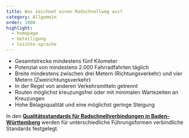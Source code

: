 ```yaml
---
title: Was zeichnet einen Radschnellweg aus?
category: Allgemein
order: 1000
highlight:
  - homepage
  - beteiligung
  - leichte-sprache
---
```

* Gesamtstrecke mindestens fünf Kilometer
* Potenzial von mindestens 2.000 Fahrradfahrten täglich
* Breite mindestens zwischen drei Metern (Richtungsverkehr) und vier Metern (Zweirichtungsverkehr)
* In der Regel von anderen Verkehrsmitteln getrennt
* Routen möglichst kreuzungsfrei oder mit minimalen Wartezeiten an Kreuzungen
* Hohe Belagsqualität und eine möglichst geringe Steigung

In den [**Qualitätsstandards für Radschnellverbindungen in Baden-Württemberg**](https://www.aktivmobil-bw.de/radverkehr/radschnellverbindungen/qualitaetsstandards-und-musterloesungen/) werden für unterschiedliche Führungsformen verbindliche Standards festgelegt.
